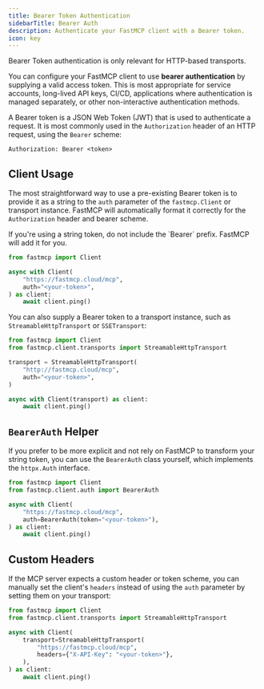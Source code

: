 ```yaml
---
title: Bearer Token Authentication
sidebarTitle: Bearer Auth
description: Authenticate your FastMCP client with a Bearer token.
icon: key
---
```



<VersionBadge version="2.6.0" />

<Tip>
Bearer Token authentication is only relevant for HTTP-based transports.
</Tip>

You can configure your FastMCP client to use **bearer authentication** by supplying a valid access token. This is most appropriate for service accounts, long-lived API keys, CI/CD, applications where authentication is managed separately, or other non-interactive authentication methods.

A Bearer token is a JSON Web Token (JWT) that is used to authenticate a request. It is most commonly used in the `Authorization` header of an HTTP request, using the `Bearer` scheme:

```http
Authorization: Bearer <token>
```


## Client Usage

The most straightforward way to use a pre-existing Bearer token is to provide it as a string to the `auth` parameter of the `fastmcp.Client` or transport instance. FastMCP will automatically format it correctly for the `Authorization` header and bearer scheme.

<Tip>
If you're using a string token, do not include the `Bearer` prefix. FastMCP will add it for you.
</Tip>

```python {5}
from fastmcp import Client

async with Client(
    "https://fastmcp.cloud/mcp", 
    auth="<your-token>",
) as client:
    await client.ping()
```

You can also supply a Bearer token to a transport instance, such as `StreamableHttpTransport` or `SSETransport`:

```python {6}
from fastmcp import Client
from fastmcp.client.transports import StreamableHttpTransport

transport = StreamableHttpTransport(
    "http://fastmcp.cloud/mcp", 
    auth="<your-token>",
)

async with Client(transport) as client:
    await client.ping()
```

## `BearerAuth` Helper

If you prefer to be more explicit and not rely on FastMCP to transform your string token, you can use the `BearerAuth` class yourself, which implements the `httpx.Auth` interface.

```python {6}
from fastmcp import Client
from fastmcp.client.auth import BearerAuth

async with Client(
    "https://fastmcp.cloud/mcp", 
    auth=BearerAuth(token="<your-token>"),
) as client:
    await client.ping()
```

## Custom Headers

If the MCP server expects a custom header or token scheme, you can manually set the client's `headers` instead of using the `auth` parameter by setting them on your transport:

```python {5}
from fastmcp import Client
from fastmcp.client.transports import StreamableHttpTransport

async with Client(
    transport=StreamableHttpTransport(
        "https://fastmcp.cloud/mcp", 
        headers={"X-API-Key": "<your-token>"},
    ),
) as client:
    await client.ping()
```
